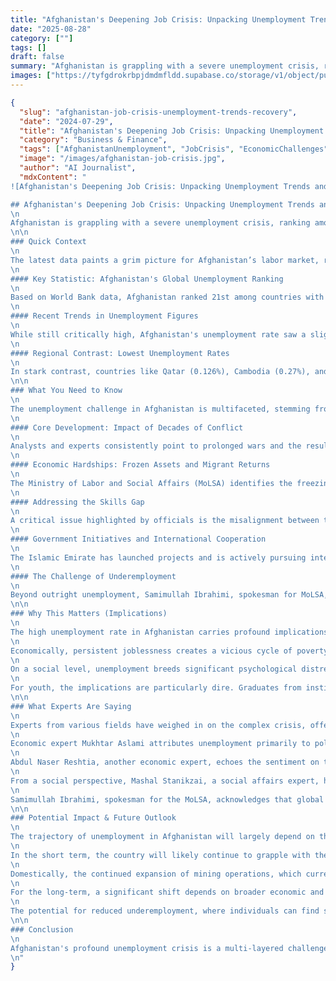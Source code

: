 ```yaml
---
title: "Afghanistan's Deepening Job Crisis: Unpacking Unemployment Trends and Pathways to Recovery"
date: "2025-08-28"
category: [""]
tags: []
draft: false
summary: "Afghanistan is grappling with a severe unemployment crisis, ranking among the top countries globally for joblessness. This complex issue is rooted in decades of conflict and economic instability, leaving countless citizens, including returning migrants and university graduates, struggling to find work."
images: ["https://tyfgdrokrbpjdmdmfldd.supabase.co/storage/v1/object/public/image/2025-08-28-14-05-16-721-04-00.jpg"]
---
```


```json
{
  "slug": "afghanistan-job-crisis-unemployment-trends-recovery",
  "date": "2024-07-29",
  "title": "Afghanistan's Deepening Job Crisis: Unpacking Unemployment Trends and Pathways to Recovery",
  "category": "Business & Finance",
  "tags": ["AfghanistanUnemployment", "JobCrisis", "EconomicChallenges"],
  "image": "/images/afghanistan-job-crisis.jpg",
  "author": "AI Journalist",
  "mdxContent": "
![Afghanistan's Deepening Job Crisis: Unpacking Unemployment Trends and Pathways to Recovery](https://tyfgdrokrbpjdmdmfldd.supabase.co/storage/v1/object/public/image/2025-08-28-14-05-16-721-04-00.jpg)

## Afghanistan's Deepening Job Crisis: Unpacking Unemployment Trends and Pathways to Recovery
\n
Afghanistan is grappling with a severe unemployment crisis, ranking among the top countries globally for joblessness. This complex issue is rooted in decades of conflict and economic instability, leaving countless citizens, including returning migrants and university graduates, struggling to find work.
\n\n
### Quick Context
\n
The latest data paints a grim picture for Afghanistan’s labor market, revealing one of the highest unemployment rates worldwide. Citizens are increasingly vocal about their dire need for job opportunities, and both governmental bodies and experts acknowledge the profound systemic issues at play.
\n
#### Key Statistic: Afghanistan's Global Unemployment Ranking
\n
Based on World Bank data, Afghanistan ranked 21st among countries with the highest unemployment rates in 2024. This places it significantly above many developed and even some developing nations, highlighting the scale of the challenge.
\n
#### Recent Trends in Unemployment Figures
\n
While still critically high, Afghanistan's unemployment rate saw a slight decrease from 14.1% in 2022 to 13.3% by the end of 2024. However, this figure remains higher than the 2021 level of 11.994%, indicating a persistent struggle to recover pre-crisis employment levels despite recent marginal improvements.
\n
#### Regional Contrast: Lowest Unemployment Rates
\n
In stark contrast, countries like Qatar (0.126%), Cambodia (0.27%), and Niger (0.355%) recorded the lowest unemployment rates globally in 2024, demonstrating the significant disparity in labor market health across different regions.
\n\n
### What You Need to Know
\n
The unemployment challenge in Afghanistan is multifaceted, stemming from a confluence of historical, economic, and social factors. Understanding these elements is crucial to grasping the gravity of the situation and the efforts being undertaken to mitigate it.
\n
#### Core Development: Impact of Decades of Conflict
\n
Analysts and experts consistently point to prolonged wars and the resulting damage to infrastructure as primary drivers of Afghanistan's weak economy and high unemployment. Decades of instability have deterred investment, destroyed factories, and severely impacted the labor sector.
\n
#### Economic Hardships: Frozen Assets and Migrant Returns
\n
The Ministry of Labor and Social Affairs (MoLSA) identifies the freezing of Afghanistan's assets and the widespread, often forced, return of millions of migrants from neighboring countries as significant contributors to the current employment crisis. The sudden influx of a large, often unskilled, workforce strains an already limited job market.
\n
#### Addressing the Skills Gap
\n
A critical issue highlighted by officials is the misalignment between the workforce's skills and market needs. Many Afghan workers lack the specialized training required for available domestic or international job opportunities. To bridge this gap, the MoLSA has strengthened technical and vocational centers, training thousands, especially youth, with over 150,000 graduates since the establishment of the Islamic Emirate.
\n
#### Government Initiatives and International Cooperation
\n
The Islamic Emirate has launched projects and is actively pursuing international agreements to create job opportunities. Qatar has offered 3,100 formal employment opportunities in sectors like engineering, electrical work, and hotel management. Discussions are ongoing with Oman, Russia, Iran, the UAE, and Saudi Arabia to expand these legal employment avenues abroad. Domestically, exploration and extraction work in 29 large-scale and 175 small-scale mines currently employs approximately 170,000 citizens directly and indirectly.
\n
#### The Challenge of Underemployment
\n
Beyond outright unemployment, Samimullah Ibrahimi, spokesman for MoLSA, notes that underemployment is a major contributing factor, where individuals work only seasonally or in roles below their skill level. Addressing this, he believes, would significantly reduce the overall unemployment rate.
\n\n
### Why This Matters (Implications)
\n
The high unemployment rate in Afghanistan carries profound implications, extending far beyond individual economic hardship to impact the very fabric of society and its future stability. This systemic issue affects everything from public health to national security.
\n
Economically, persistent joblessness creates a vicious cycle of poverty and slows national development. With a significant portion of the population unable to contribute meaningfully to the economy, domestic consumption weakens, investment is stifled, and the potential for economic growth remains largely untapped. This leads to a reliance on aid and external support, hindering self-sufficiency.
\n
On a social level, unemployment breeds significant psychological distress within families and communities. The despair of joblessness can lead to increased mental health issues, family breakdowns, and heightened social instability. When young, capable individuals cannot find work, the societal consequences can be severe. This directly correlates with an increase in crime rates, as individuals may resort to unlawful activities out of desperation. Furthermore, it fuels outward migration, leading to a brain drain and the loss of skilled human capital and future leadership.
\n
For youth, the implications are particularly dire. Graduates from institutions like Kabul University are facing long periods of joblessness, leading to disillusionment and a sense of unfulfilled potential. This can create a generation lacking hope for a stable future within their home country, which has significant long-term consequences for national development and social cohesion. The experience of returning migrants, often forced back from neighboring countries, further exacerbates these social and economic pressures, as they too struggle to reintegrate into a challenging job market.
\n\n
### What Experts Are Saying
\n
Experts from various fields have weighed in on the complex crisis, offering insights into its causes, consequences, and potential solutions.
\n
Economic expert Mukhtar Aslami attributes unemployment primarily to political instability, lack of security, absence of investment, and excessive population growth. He emphasizes that prolonged conflict destroys economic infrastructure, deters investors, and drives capital and labor abroad—effects Afghanistan has endured for decades. Aslami suggests that supporting the private sector, encouraging domestic production, and imposing tariffs on unnecessary imports are crucial steps to reduce joblessness.
\n
Abdul Naser Reshtia, another economic expert, echoes the sentiment on the private sector, stating that strengthening it and attracting investment are key to creating job opportunities. He stresses that the government must dedicate its full energy to providing work for people, viewing the private sector as a strategic partner in this endeavor.
\n
From a social perspective, Mashal Stanikzai, a social affairs expert, highlights the far-reaching social consequences of unemployment. He explains that it causes poverty, increases psychological problems, and can undermine family structures, ultimately leading to social instability and higher crime rates. Stanikzai also notes that it can fuel increased migration. He urges the government to launch projects and establish a systematic framework for long-term solutions, while also advising unemployed youth to use their time to improve skills and explore online businesses, and manage their mental well-being to avoid negative coping mechanisms.
\n
Samimullah Ibrahimi, spokesman for the MoLSA, acknowledges that global restrictions on the Islamic Emirate, the freezing of national assets, and mass deportations of migrants from neighboring countries are negatively affecting the labor market. He states that the ministry has launched a \"National Labor Conference\" and issued work permits to over 350,000 citizens over four years. He believes that lifting sanctions, unfreezing assets, and implementing large-scale projects are vital for alleviating the unemployment crisis, while also recognizing the critical role of the private sector, which currently employs a significant portion of the workforce.
\n\n
### Potential Impact & Future Outlook
\n
The trajectory of unemployment in Afghanistan will largely depend on the interplay of internal policies, international relations, and the ability to foster a stable economic environment. The short-term outlook remains challenging, but there are areas of potential growth and improvement that could shape the future.
\n
In the short term, the country will likely continue to grapple with the immediate pressures of returning migrants and a skills mismatch. The ongoing discussions with five other countries (Oman, Russia, Iran, UAE, and Saudi Arabia) for formal employment opportunities, similar to the 3,100 jobs provided by Qatar, are crucial. If these agreements materialize, they could provide significant relief by facilitating overseas employment for a portion of the unemployed workforce, reducing domestic pressure and generating remittances.
\n
Domestically, the continued expansion of mining operations, which currently employ approximately 170,000 citizens, could further create jobs. However, these sectors require specific skills, reiterating the importance of vocational training. The MoLSA’s focus on strengthening technical and vocational centers is a positive step, aiming to align the workforce with market demands, though this process will take time to yield widespread results.
\n
For the long-term, a significant shift depends on broader economic and political stability. Lifting international sanctions and unfreezing Afghanistan's assets would provide a vital injection of capital, enabling the government and private sector to invest in large-scale infrastructure and development projects, which are critical for sustainable job creation. Experts emphasize that strengthening the private sector is paramount, as government capacities are limited. Encouraging domestic and foreign investment, alongside promoting local production and strategic import tariffs, could stimulate economic activity and foster a more robust job market.
\n
The potential for reduced underemployment, where individuals can find stable and suitable employment, would also contribute significantly to overall economic health. However, this requires consistent policy implementation, enhanced security, and sustained national and international efforts to rebuild and diversify the economy. Without these fundamental changes, the cycle of unemployment and its associated social ills are likely to persist, rendering the future outlook precarious.
\n\n
### Conclusion
\n
Afghanistan's profound unemployment crisis is a multi-layered challenge, driven by decades of conflict, economic instability, and a crucial skills gap. While government efforts to create jobs internally and through international agreements, alongside vocational training, offer a glimmer of hope, these measures must be significantly expanded to meet the immense need. Addressing this crisis demands a concerted, sustained effort to stabilize the economy, attract investment, and equip the workforce with the skills necessary for a dynamic labor market. Share your thoughts on what you believe are the most critical steps for Afghanistan to overcome this persistent challenge.
\n"
}
